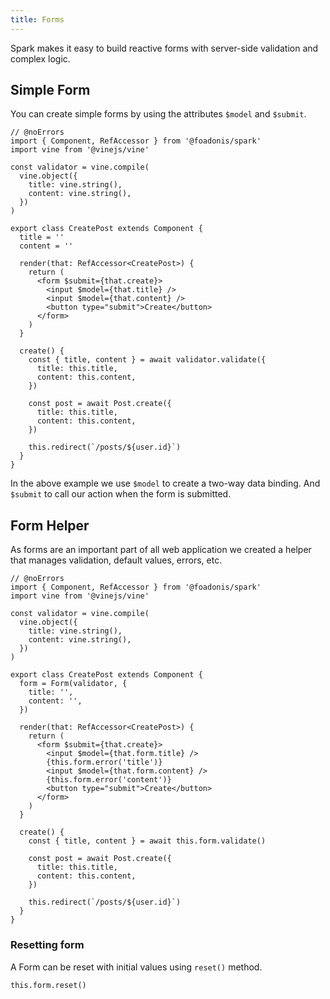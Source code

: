 ```yaml
---
title: Forms
---
```


Spark makes it easy to build reactive forms with server-side validation and complex logic.

## Simple Form

You can create simple forms by using the attributes `$model` and `$submit`.

```tsx twoslash
// @noErrors
import { Component, RefAccessor } from '@foadonis/spark'
import vine from '@vinejs/vine'

const validator = vine.compile(
  vine.object({
    title: vine.string(),
    content: vine.string(),
  })
)

export class CreatePost extends Component {
  title = ''
  content = ''

  render(that: RefAccessor<CreatePost>) {
    return (
      <form $submit={that.create}>
        <input $model={that.title} />
        <input $model={that.content} />
        <button type="submit">Create</button>
      </form>
    )
  }

  create() {
    const { title, content } = await validator.validate({
      title: this.title,
      content: this.content,
    })

    const post = await Post.create({
      title: this.title,
      content: this.content,
    })

    this.redirect(`/posts/${user.id}`)
  }
}
```

In the above example we use `$model` to create a two-way data binding. And `$submit` to call our action when the form is submitted.

## Form Helper

As forms are an important part of all web application we created a helper that manages validation, default values, errors, etc.

```tsx twoslash
// @noErrors
import { Component, RefAccessor } from '@foadonis/spark'
import vine from '@vinejs/vine'

const validator = vine.compile(
  vine.object({
    title: vine.string(),
    content: vine.string(),
  })
)

export class CreatePost extends Component {
  form = Form(validator, {
    title: '',
    content: '',
  })

  render(that: RefAccessor<CreatePost>) {
    return (
      <form $submit={that.create}>
        <input $model={that.form.title} />
        {this.form.error('title')}
        <input $model={that.form.content} />
        {this.form.error('content')}
        <button type="submit">Create</button>
      </form>
    )
  }

  create() {
    const { title, content } = await this.form.validate()

    const post = await Post.create({
      title: this.title,
      content: this.content,
    })

    this.redirect(`/posts/${user.id}`)
  }
}
```

### Resetting form

A Form can be reset with initial values using `reset()` method.

```tsx
this.form.reset()
```
